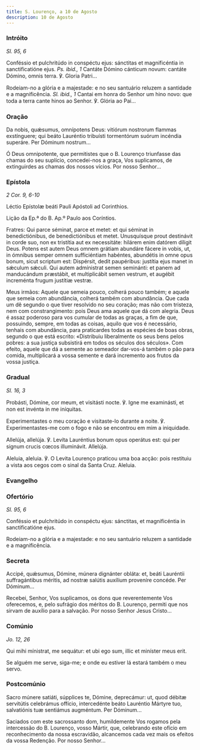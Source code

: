 ```yaml
---
title: S. Lourenço, a 10 de Agosto
description: 10 de Agosto
---
```


### Intróito

<em>Sl. 95, 6</em>

<div class="side-by-side not-content">

Conféssio et pulchritúdo in conspéctu ejus: sánctitas et magnificéntia in
    sanctificatióne ejus. <em>Ps. ibid., 1</em> Cantáte Dómino cánticum novum:
    cantáte Dómino, omnis terra. ℣. Gloria Patri...

Rodeiam-no a glória e a majestade: e no seu santuário reluzem a santidade e
    a magnificência. <em>Sl. ibid., 1</em> Cantai em honra do Senhor um hino
    novo: que toda a terra cante hinos ao Senhor. ℣. Glória ao Pai...

</div>

### Oração

<div class="side-by-side not-content">

Da nobis, quǽsumus, omnípotens Deus: vitiórum nostrorum flammas exstínguere;
    qui beáto Lauréntio tribuísti tormentórum suórum incéndia superáre. Per
    Dóminum nostrum...

Ó Deus omnipotente, que permitistes que o B. Lourenço triunfasse das chamas
    do seu suplício, concedei-nos a graça, Vos suplicamos, de extinguirdes as
    chamas dos nossos vícios. Por nosso Senhor...

</div>

### Epístola

<em>2 Cor. 9, 6-10</em>

<div class="side-by-side not-content">

Léctio Epístolæ beáti Pauli Apóstoli ad Corinthios.

Lição da Ep.ª do B. Ap.º Paulo aos Coríntios.

Fratres: Qui parce séminat, parce et metet: et qui séminat in
    benedictiónibus, de benedictiónibus et metet. Unusquísque prout destinávit
    in corde suo, non ex tristítia aut ex necessitáte: hilárem enim datórem
    díligit Deus. Potens est autem Deus omnem grátiam abundáre fácere in vobis,
    ut, in ómnibus semper omnem sufficiéntiam habéntes, abundétis in omne opus
    bonum, sicut scriptum est: Dispérsit, dedit paupéribus: justítia ejus manet
    in sǽculum sǽculi. Qui autem admínistrat semen seminánti: et panem ad
    manducándum præstábit, et multiplicábit semen vestrum, et augébit increménta
    frugum justítiæ vestræ.

Meus irmãos: Aquele que semeia pouco, colherá pouco também; e aquele que
    semeia com abundância, colherá também com abundância. Que cada um dê segundo
    o que tiver resolvido no seu coração; mas não com tristeza, nem com
    constrangimento: pois Deus ama aquele que dá com alegria. Deus é assaz
    poderoso para vos cumular de todas as graças, a fim de que, possuindo,
    sempre, em todas as coisas, aquilo que vos é necessário, tenhais com
    abundância, para praticardes todas as espécies de boas obras, segundo o que
    está escrito: «Distribuiu liberalmente os seus bens pelos pobres: a sua
    justiça subsistirá em todos os séculos dos séculos». Com efeito, aquele que
    dá a semente ao semeador dar-vos-á também o pão para comida, multiplicará a
    vossa semente e dará incremento aos frutos da vossa justiça.

</div>

### Gradual

<em>Sl. 16, 3</em>

<div class="side-by-side not-content">

Probásti, Dómine, cor meum, et visitásti nocte. ℣. Igne me examinásti, et
    non est invénta in me iníquitas.

Experimentastes o meu coração e visitaste-lo durante a noite. ℣.
    Experimentastes-me com o fogo e não se encontrou em mim a iniquidade.

Allelúja, allelúja. ℣. Levíta Lauréntius bonum opus operátus est: qui per
    signum crucis cœcos illuminávit. Allelúja.

Aleluia, aleluia. ℣. O Levita Lourenço praticou uma boa acção: pois
    restituiu a vista aos cegos com o sinal da Santa Cruz. Aleluia.

</div>

### Evangelho


<LinkCard
  href="/missal/santos/01-22#evangelho"
  title="S. S. Vicente e Anastácio, Márts."
/>

### Ofertório

<em>Sl. 95, 6</em>

<div class="side-by-side not-content">

Conféssio et pulchritúdo in conspéctu ejus: sánctitas, et magnificéntia in
    sanctificatióne ejus.

Rodeiam-no a glória e a majestade: e no seu santuário reluzem a santidade e
    a magnificência.

</div>

### Secreta

<div class="side-by-side not-content">

Accipé, quǽsumus, Dómine, múnera dignánter obláta: et, beáti Lauréntii
    suffragántibus méritis, ad nostræ salútis auxílium proveníre concéde. Per
    Dóminum...

Recebei, Senhor, Vos suplicamos, os dons que reverentemente Vos oferecemos,
    e, pelo sufrágio dos méritos do B. Lourenço, permiti que nos sirvam de
    auxílio para a salvação. Por nosso Senhor Jesus Cristo...

</div>

### Comúnio

<em>Jo. 12, 26</em>

<div class="side-by-side not-content">

Qui mihi mínistrat, me sequátur: et ubi ego sum, illic et miníster meus
    erit.

Se alguém me serve, siga-me; e onde eu estiver lá estará também o meu servo.

</div>

### Postcomúnio

<div class="side-by-side not-content">

Sacro múnere satiáti, súpplices te, Dómine, deprecámur: ut, quod débitæ
    servitútis celebrámus offício, intercedénte beáto Lauréntio Mártyre tuo,
    salvatiónis tuæ sentiámus augméntum. Per Dóminum...

Saciados com este sacrossanto dom, humildemente Vos rogamos pela intercessão
    do B. Lourenço, vosso Mártir, que, celebrando este ofício em reconhecimento
    da nossa escravidão, alcancemos cada vez mais os efeitos da vossa Redenção.
    Por nosso Senhor...

</div>
